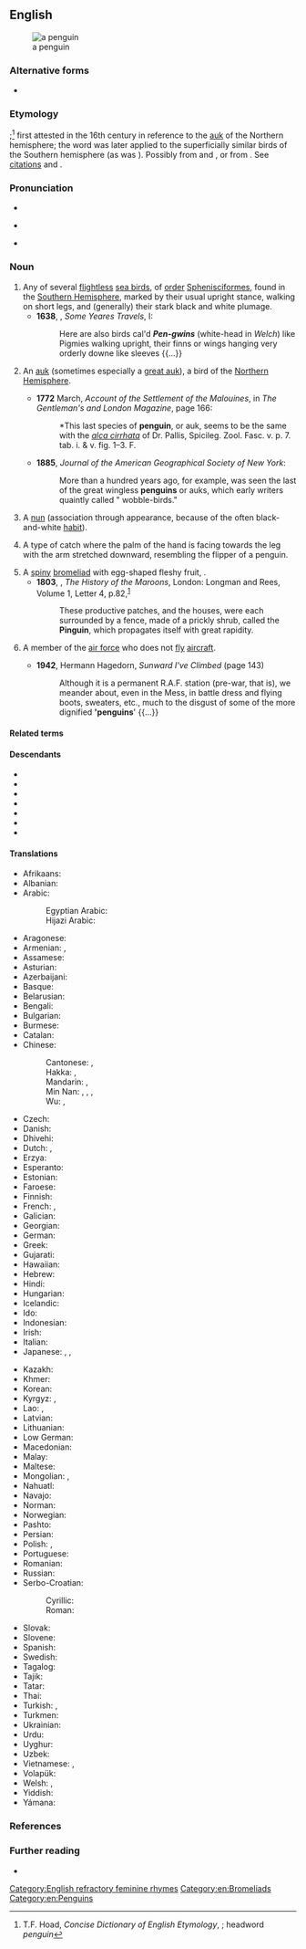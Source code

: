 ==English==
{{wikipedia}}
[[Image:SGI-2016-South Georgia (Fortuna Bay)–King penguin (Aptenodytes patagonicus) 04.jpg|thumb|a penguin]]

===Alternative forms===
* {{l|en|pinguin}} {{qualifier|obsolete}}

===Etymology===
{{unk|en}};<ref>T.F. Hoad, ''Concise Dictionary of English Etymology'', {{ISBN|978-0-19-283098-2}}; headword ''penguin''</ref> first attested in the 16th century in reference to the [[auk]] of the Northern hemisphere; the word was later applied to the superficially similar birds of the Southern hemisphere (as was {{m|en|woggin}}). Possibly from {{der|en|cy|pen||head}} and {{m|cy|gwyn||white}}, or from {{der|en|la|pinguis||fat}}. See [[Citations:penguin|citations]] and {{w|Penguin#Etymology|the Wikipedia page}}.

===Pronunciation===
* {{IPA|en|/ˈpɛŋɡwɪn/}}
* {{a|pin-pen|Canada}} {{IPA|en|/ˈpɪŋɡwɪn/}}
* {{audio|en|en-us-penguin.ogg|Audio (US)}}

===Noun===
{{en-noun}}

# Any of several [[flightless]] [[sea bird]]s, of [[order]] [[Sphenisciformes]], found in the [[Southern Hemisphere]], marked by their usual upright stance, walking on short legs, and (generally) their stark black and white plumage. {{defdate|from 16th c.}}
#* '''1638''', {{w|Thomas Herbert}}, ''Some Yeares Travels'', I:
#*: Here are also birds cal'd '''''Pen-gwins''''' (white-head in ''Welch'') like Pigmies walking upright, their finns or wings hanging very orderly downe like sleeves {{...}}
# {{lb|en|obsolete|or|historical}} An [[auk]] (sometimes especially a [[great auk]]), a bird of the [[Northern Hemisphere]].
#* '''1772''' March, ''Account of the Settlement of the Malouines'', in ''The Gentleman's and London Magazine'', page 166:
#*: *This last species of '''penguin''', or auk, seems to be the same with the ''[[:w:Tufted puffin|alca cirrhata]]'' of Dr. Pallis, Spicileg. Zool. Fasc. v. p. 7. tab. i. & v. fig. 1–3. F.
#* '''1885''', ''Journal of the American Geographical Society of New York'':
#*: More than a hundred years ago, for example, was seen the last of the great wingless '''penguins''' or auks, which early writers quaintly called " wobble-birds."
# {{lb|en|slang}} A [[nun]] (association through appearance, because of the often black-and-white [[habit]]).
# {{lb|en|juggling}} A type of catch where the palm of the hand is facing towards the leg with the arm stretched downward, resembling the flipper of a penguin.
# A [[spiny]] [[bromeliad]] with egg-shaped fleshy fruit, {{taxlink|Bromelia pinguin|species}}.
#* '''1803''', {{w|Robert Charles Dallas}}, ''The History of the Maroons'', London: Longman and Rees, Volume 1, Letter 4, p.{{nbsp}}82,<sup>[https://archive.org/details/cihm_44228]</sup>
#*: These productive patches, and the houses, were each surrounded by a fence, made of a prickly shrub, called the '''Pinguin''', which propagates itself with great rapidity.
# {{lb|en|UK|military|slang}} A member of the [[air force]] who does not [[fly]] [[aircraft]].
#* '''1942''', Hermann Hagedorn, ''Sunward I've Climbed'' (page 143)
#*: Although it is a permanent R.A.F. station (pre-war, that is), we meander about, even in the Mess, in battle dress and flying boots, sweaters, etc., much to the disgust of some of the more dignified ''''penguins'''' {{...}}

====Related terms====
{{rel4|en
|Adelie penguin
|African penguin
|Chatham Island penguin
|chinstrap penguin
|crested penguin
|emperor penguin
|erect-crested penguin
|fairy penguin
|Fiordland penguin
|Galapagos penguin
|gentoo penguin
|Humboldt penguin
|jackass penguin
|king penguin
|little penguin
|macaroni penguin
|Magellanic penguin
|penguinery
|Ridgen's penguin
|rockhopper penguin
|royal penguin
|Snares penguin
|white-flippered penguin
|yellow-eyed penguin
}}

====Descendants====
{{top3}}
* {{desc|as|পেঙ্গুইন|bor=1}}
* {{desc|my|ပင်ဂွင်|bor=1}}
* {{desc|ja|ペンギン|tr=pengin|bor=1}}
* {{desc|km|ភេនឃ្វីន|bor=1}}
* {{desc|ko|펭귄|bor=1}}
* {{desc|th|เพนกวิน|bor=1}}
* {{desc|cy|pengwin|bor=1}}
{{bottom}}

====Translations====
{{trans-top|flightless sea bird}}
* Afrikaans: {{t+|af|pikkewyn}}
* Albanian: {{t+|sq|pinguin|m}}
* Arabic: {{t|ar|بِطْرِيق|m}}
*: Egyptian Arabic: {{t|arz|بطريق|m|tr=baṭrīq|sc=Arab}}
*: Hijazi Arabic: {{t|acw|بَطْريق|m|tr=baṭrīg|sc=Arab}}
* Aragonese: {{t|an|pingüino|m}}
* Armenian: {{t+|hy|պինգվին}}, {{t|hy|անթեւուկ}}
* Assamese: {{t|as|পেঙ্গুইন}}
* Asturian: {{t|ast|pingüín|m}}
* Azerbaijani: {{t+|az|pinqvin}}
* Basque: {{t+|eu|pinguino}}
* Belarusian: {{t|be|пінгві́н|m}}
* Bengali: {{t|bn|পেঙ্গুইন}}
* Bulgarian: {{t+|bg|пингви́н|m}}
* Burmese: {{t+|my|ပင်ဂွင်}}
* Catalan: {{t+|ca|pingüí|m}}
* Chinese:
*: Cantonese: {{t|yue|企鵝|sc=Hani}}, {{t|yue|企鹅|tr=kei5 ngo4|sc=Hani}}
*: Hakka: {{t|hak|企鵝|sc=Hani}}, {{t|hak|企鹅|tr=khî-ngò|sc=Hani}}
*: Mandarin: {{t+|cmn|企鵝|sc=Hani}}, {{t+|cmn|企鹅|tr=qǐ'é|sc=Hani}}
*: Min Nan: {{t+|nan|徛鵝|sc=Hani}}, {{t|nan|徛鹅|tr=khiā-gô|sc=Hani}}, {{t|nan|企鵝|sc=Hani}}, {{t|nan|企鹅|tr=khì-gô|sc=Hani}}
*: Wu: {{t|wuu|企鵝}}, {{t|wuu|企鹅|tr=qi ngu}}
* Czech: {{t+|cs|tučňák|m}}
* Danish: {{t+|da|pingvin}}
* Dhivehi: {{t|dv|ޕެންގުއިން}}
* Dutch: {{t+|nl|pinguïn|m}}, {{t+|nl|vetgans|f}}
* Erzya: {{t|myv|эймацей}}
* Esperanto: {{t+|eo|pingveno}}
* Estonian: {{t+|et|pingviin}}
* Faroese: {{t|fo|pingvin|f}}
* Finnish: {{t+|fi|pingviini}}
* French: {{t+|fr|manchot|m}}, {{t+|fr|pingouin|m}} {{qualifier|informal}}
* Galician: {{t+|gl|pingüín|m}}
* Georgian: {{t|ka|პინგვინი|sc=Geor}}
* German: {{t+|de|Pinguin|m}}
* Greek: {{t+|el|πιγκουίνος|m}}
* Gujarati: {{t|gu|પેંગ્વિન|sc=Gujr}}
* Hawaiian: {{t|haw|manu-hele-kū}}
* Hebrew: {{t+|he|פִּינְגְּוִין|m|tr=pingvín}}
* Hindi: {{t|hi|पेंगुइन}}
* Hungarian: {{t+|hu|pingvin}}
* Icelandic: {{t+|is|mörgæs|f}}
* Ido: {{t+|io|pinguino}}
* Indonesian: {{t+|id|penguin}}
* Irish: {{t|ga|piongain|f}}
* Italian: {{t+|it|pinguino|m}}
* Japanese: {{t+|ja|ペンギン|tr=pengin}}, {{t|ja|人鳥|tr=じんちょう, jinchō}}, {{t+|ja|企鵝|tr=きが, kiga}}
{{trans-mid}}
* Kazakh: {{t|kk|пингвин}}
* Khmer: {{t|km|ភេនឃ្វីន}}
* Korean: {{t+|ko|펭귄}}
* Kyrgyz: {{t|ky|пингвин}}, {{t|ky|карабат}}
* Lao: {{t|lo|ນົກຄໍກ່ານ}}, {{t|lo|ຫ່ານຢິ່ງຢີ້}}
* Latvian: {{t|lv|pingvīns|m}}
* Lithuanian: {{t+|lt|pingvinas|m}}
* Low German: {{t|nds|Pinguien|m}}
* Macedonian: {{t|mk|пингви́н|m}}
* Malay: {{t|ms|penguin}}
* Maltese: {{t|mt|pengwin|m}}
* Mongolian: {{t|mn|оцон шувуу}}, {{t|mn|пингвин}}
* Nahuatl: {{t|nhn|michtototl}}
* Navajo: {{t|nv|tsídii naʼałkʼaiʼí}}
* Norman: {{t|nrf|pîngouîn|m}}
* Norwegian: {{t|no|pingvin|m}}
* Pashto: {{t|ps|پنګوين|m|tr=pangwín}}
* Persian: {{t+|fa|پنگوئن|tr=pangu'an}}
* Polish: {{t+|pl|pingwin|m}}, {{t|pl|bezlotek|m}}
* Portuguese: {{t+|pt|pinguim|m}}
* Romanian: {{t+|ro|pinguin|m}}
* Russian: {{t+|ru|пингви́н|m}}
* Serbo-Croatian:
*: Cyrillic: {{t|sh|пѝнгвӣн|m}}
*: Roman: {{t+|sh|pìngvīn|m}}
* Slovak: {{t|sk|tučniak|m}}
* Slovene: {{t+|sl|pingvin|m}}
* Spanish: {{t+|es|pingüino|m}}
* Swedish: {{t+|sv|pingvin}}
* Tagalog: {{t|tl|pingguwino}}
* Tajik: {{t|tg|пингвин}}
* Tatar: {{t|tt|пингвин|sc=Cyrl}}
* Thai: {{t|th|เพนกวิน}}
* Turkish: {{t+|tr|penguen}}, {{t|tr|karabat}}
* Turkmen: {{t|tk|pingwin}}
* Ukrainian: {{t|uk|пінгві́н|m}}
* Urdu: {{t|ur|پنگوئن|tr=penguin}}
* Uyghur: {{t|ug|پىنگېۋىن}}
* Uzbek: {{t+|uz|pingvin}}
* Vietnamese: {{t|vi|chim cánh cụt}}, {{t|vi|chim cụt cánh}}
* Volapük: {{t|vo|pinguen}}
* Welsh: {{t|cy|pengwin|m}}, {{t|cy|pengwiniaid|m-p}}
* Yiddish: {{t|yi|פּינגווין|m}}
* Yámana: {{t|yag|ŝúŝa}}
{{trans-bottom}}

===References===
<references/>

===Further reading===
* {{projectlink|Collier's|Penguin}}

[[Category:English refractory feminine rhymes]]
[[Category:en:Bromeliads]]
[[Category:en:Penguins]]